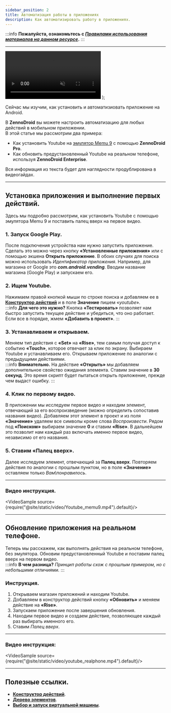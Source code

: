 ```yaml
---
sidebar_position: 2
title: Автоматизация работы в приложениях
description: Как автоматизировать работу в приложениях.
---
```


:::info **Пожалуйста, ознакомьтесь с [*Правилами использования материалов на данном ресурсе*](../Disclaimer).**
:::
_______________________________________________
  <video controls playsInline muted preload="auto" className='docsVideo'>
    <source src={source} type="video/mp4" />
</video>
);  

Сейчас мы изучим, как установить и автоматизиовать приложение на Android. 

В **ZennoDroid** вы можете настроить автоматизацию для любых действий в мобильном приложении.  
В этой статье мы рассмотрим два примера: 
- Как установить Youtube на [эмулятор Memu 9](https://www.memuplay.com/) с помощью **ZennoDroid Pro**.   
- Как обновить предустановленный Youtube на реальном телефоне,  
используя **ZennoDroid Enterprise**.  

Вся информация из текста будет для наглядности продублирована в видеогайдах.  
_______________________________________________
## Установка приложения и выполнение первых действий.

Здесь мы подробно рассмотрим, как установить Youtube с помощью эмулятора Memu 9 и поставить палец вверх на первое видео.      

### 1. Запуск Google Play.  
После подключения устройства нам нужно запустить приложение. Сделать это можно через кнопку **«Установленные приложения»** или с помощью экшена **Открыть приложение**. В обоих случаях для поиска можно использовать *Идентификатор приложения*. Например, для магазина от Google это ***com.android.vending***. Вводим название магазина (Google Play) и запускаем его.  
### 2. Ищем Youtube.  
Нажимаем правой кнопкой мыши по строке поиска и добавляем ее в [**Конструктор действий**](../pm/Interface/ActionBuilder) и в поле **Значение** пишем «*youtube*».  
:::info **Для чего это нужно?**
Кнопка **«Тестировать»** позволяет нам быстро запустить текущее действие и убедиться, что оно работает. Если все в порядке, жмем **«Добавить в проект»**.
:::  
### 3. Устанавливаем и открываем.  
Меняем тип действия с **«Set»** на **«Rise»**, тем самым получая доступ к событию **«Touch»**, которое отвечает за клик по экрану. Выбираем Youtube и устанавливаем его. Открываем приложение по аналогии с предыдущими действиями.    
:::info **Внимательно.**
На действие **«Открыть»** мы добавляем дополнительное свойство ожидания элемента. Ставим значение в **30 секунд**. Это время скрипт будет пытаться открыть приложение, прежде чем выдаст ошибку.
:::  
### 4. Клик по первому видео.  
В приложении мы исследуем первое видео и находим элемент, отвечающий за его воспроизведение (можно определить сопоставив названия видео). Добавляем этот элемент в проект и из поля **«Значение»** удаляем все символы кроме слова *Воспроизвести*. Рядом под **«Поиском»** выбираем значение **0** и ставим **«Rise»**. В дальнейшем это позволит нам каждый раз включать именно первое видео, независимо от его названия.      
### 5. Ставим «Палец вверх».  
Далее исследуем элемент, отвечающий за **Палец вверх**. Повторяем действия по аналогии с прошлым пунктом, но в поле **«Значение»** оставляем только *Вам\понравилось*.  
_______________________________________________
### Видео инструкция.  

<VideoSample source={require("@site/static/video/Youtube_memu9.mp4").default}/>
_______________________________________________
## Обновление приложения на реальном телефоне.  

Теперь мы расскажем, как выполнять действия на реальном телефоне, без эмулятора. Обновим предустановленный Youtube и поставим палец вверх на первом видео.  
:::info **В чем разница?**
*Принцип работы схож с прошлым примером, но с небольшими отличиями.*
:::   

### Инструкция.

1. Открываем магазин приложений и находим Youtube. 
2. Добавляем в конструктор действий кнопку **«Обновить»** и меняем действие на **«Rise»**.
3. Запускаем приложение после завершения обновления. 
4. Находим первое видео и создаем действие, позволяющее каждый раз выбирать именного его.
5. Ставим *Палец вверх*.  
_______________________________________________
### Видео инструкция:  

<VideoSample source={require("@site/static/video/youtube_realphone.mp4").default}/>  

_______________________________________________
## Полезные ссылки.  
- [**Конструктор действий**](../pm/Interface/ActionBuilder).  
- [**Дерево элементов**](../pm/Interface/ElementTree).  
- [**Выбор и запуск виртуальной машины**](../pm/Creating/ChooseVM).